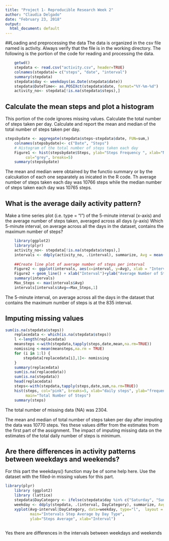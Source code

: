 ---
title: "Project 1- Reproducible Research Week 2"
author: "Claudia Delgado"
date: "February 23, 2018"
output:
  html_document: default
---

##Loading and preprocessing the data
The data is organized in the csv file named is activity. Always verify that the file is in the working directory.
The following is the portion of the code for reading and processing the data. 
```{r Reading & Processing the data}
    getwd()
    stepdata <- read.csv("activity.csv", header=TRUE)
    colnames(stepdata)= c("steps", "date", "interval")
    summary(stepdata)
    stepdata$day <- weekdays(as.Date(stepdata$date))
    stepdata$DateTime<- as.POSIXct(stepdata$date, format="%Y-%m-%d")
    activity_no<- stepdata[!is.na(stepdata$steps),]
```

## Calculate the mean steps and plot a histogram

This portion of the code ignores missing values. 
Calculate the total number of steps taken per day.
Calculate and report the mean and median of the total number of steps taken per day. 
```{r Mean and Median}
stepsbydate <- aggregate(stepdata$steps~stepdata$date, FUN=sum,)
    colnames(stepsbydate)<- c("Date", "Steps")
    # Histogram of the total number of steps taken each day
    Figure1 <- hist(stepsbydate$Steps, ylab="Steps Frequency ", xlab="Number of Steps", main = "Total Steps Per Date", border="blue", 
         col="grey", breaks=5)
    summary(stepsbydate)
```
The mean and median were obtained by the functio summary or by the calcukation of each one separately as inicated in the R code. Th average number of steps taken each day was 10766 steps while the median number of steps taken each day was 10765 steps.


## What is the average daily activity pattern?
Make a time series plot (i.e. type = "l") of the 5-minute interval (x-axis) and the average number of steps taken, averaged across all days (y-axis)
Which 5-minute interval, on average across all the days in the dataset, contains the maximum number of steps?

```{r Time Series Plot }
    library(ggplot2)
    library(plyr)
    activity_no<- stepdata[!is.na(stepdata$steps),]
    intervals <- ddply(activity_no, .(interval), summarize, Avg = mean(steps))
    
    ##Create line plot of average number of steps per interval
    Figure2 <- ggplot(intervals, aes(x=interval, y=Avg), xlab = "Interval", ylab="Average Number of Steps")
    Figure2 + geom_line() + xlab("Interval")+ylab("Average Number of Steps")+ ggtitle("Average Number of Steps per Interval")
    summary(intervals)
    Max_Steps <- max(intervals$Avg)
    intervals[intervals$Avg==Max_Steps,1]
```

The 5-minute interval, on average across all the days in the dataset that contains the maximum number of steps is at the 835 interval. 

## Imputing missing values
``` {r Replacing missing values with mean}
sum(is.na(stepdata$steps))
    replacedata <- which(is.na(stepdata$steps))
    l <-length(replacedata)
    meansteps <-with(stepdata,tapply(steps,date,mean,na.rm=TRUE))
    nomissing <-mean(meansteps,na.rm = TRUE)
    for (i in 1:l) {
        stepdata[replacedata[i],1]<- nomissing
    }
    summary(replacedata)
    sum(is.na(replacedata))
    sum(is.na(stepdata))
    head(replacedata)
    steps<-with(stepdata,tapply(steps,date,sum,na.rm=TRUE))
    hist(steps, col="pink", breaks=5, xlab="daily steps", ylab="frequency",
         main="Total Number of Steps")
    summary(steps)
```
The total number of missing data (NA) was 2304.

The mean and median of total number of steps taken per day after imputing the data was 10770 steps.
Yes these values differ from the estimates from the first part of the assignment.
The impact of imputing missing data on the estimates of the total daily number of steps is minimum.

## Are there differences in activity patterns between weekdays and weekends?
For this part the weekdays() function may be of some help here. Use the dataset with the filled-in missing values for this part.

``` {r weekdays vs weekends}
library(plyr)
    library (ggplot2)
    library (lattice)
    stepdata$DayCategory <- ifelse(stepdata$day %in% c("Saturday", "Sunday"), "Weekend", "Weekday")
    weekday <- ddply(stepdata, .(interval, DayCategory), summarize, Avg = mean(steps))
    xyplot(Avg~interval|DayCategory, data=weekday, type="l",  layout = c(2,1),
           main="Intervals Step Average by Day Type", 
           ylab="Steps Average", xlab="Interval")
    
```

Yes there are differences in the intervals between weekdays and weekends

